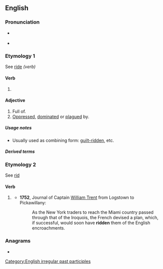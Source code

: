 {{also|-ridden}}
==English==

===Pronunciation===
* {{a|UK|US}} {{IPA|/ˈɹɪdn̩/|lang=en}}
* {{rhymes|ɪdən|lang=en}}

===Etymology 1===
See [[ride#Verb|ride]] ''(verb)''

====Verb====
{{head|en|past participle}}

# {{past participle of|ride|lang=en|nocat=1}}

====Adjective====
{{en-adj}}

# Full of.
# [[oppress|Oppressed]], [[dominate|dominated]] or [[plague|plagued]] by.

=====Usage notes=====
* Usually used as combining form: [[guilt-ridden]], etc.

=====Derived terms=====
{{der4|lang=en|title=Terms derived from ''ridden''
|{{l|en|angst-ridden}}
|{{l|en|bedridden}}
|{{l|en|book-ridden}}
|{{l|en|caste-ridden}}
|{{l|en|church-ridden}}
|{{l|en|cliché-ridden}}
|{{l|en|cloud-ridden}}
|{{l|en|conflict-ridden}}
|{{l|en|court-ridden}}
|{{l|en|crime-ridden}}
|{{l|en|crisis-ridden}}
|{{l|en|debt-ridden}}
|{{l|en|devil-ridden}}
|{{l|en|disease-ridden}}
|{{l|en|drudgery-ridden}}
|{{l|en|drug-ridden}}
|{{l|en|dust-ridden}}
|{{l|en|fever-ridden}}
|{{l|en|flea-ridden}}
|{{l|en|gout-ridden}}
|{{l|en|guilt-ridden}}
|{{l|en|hagridden}}
|{{l|en|louse-ridden}}
|{{l|en|memory-ridden}}
|{{l|en|money-ridden}}
|{{l|en|obstacle-ridden}}
|{{l|en|passion-ridden}}
|{{l|en|plague-ridden}}
|{{l|en|priest-ridden}}
|{{l|en|rat-ridden}}
|{{l|en|sleaze-ridden}}
|{{l|en|scandal-ridden}}
|{{l|en|scum-ridden}}
|{{l|en|sex-ridden}}
|{{l|en|sin-ridden}}
|{{l|en|sorrow-ridden}}
|{{l|en|storm-ridden}}
|{{l|en|strife-ridden}}
|{{l|en|violence-ridden}}
|{{l|en|war-ridden}}
|{{l|en|waste-ridden}}
|{{l|en|wormridden}}
}}

===Etymology 2===
See [[rid#Etymology_1|rid]]

====Verb====
{{head|en|past participle}}

# {{lb|en|rare|nonstandard}} {{past participle of|rid|lang=en|nocat=1}}
#* '''1752''', Journal of Captain [[w:William Trent|William Trent]] from Logstown to Pickawillany:
#*: As the New York traders to reach the Miami country passed through that of the Iroquois, the French devised a plan, which, if successful, would soon have '''ridden''' them of the English encroachments.

===Anagrams===
* {{anagrams|en|a=ddeinr|Reddin|nidder|rinded}}

[[Category:English irregular past participles]]